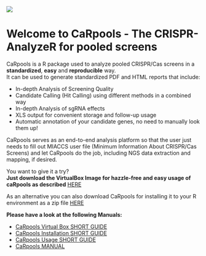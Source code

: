 ![](https://cdn.rawgit.com/boutroslab/caRpools/master/data/CaRpools.png)

Welcome to CaRpools - The CRISPR-AnalyzeR for pooled screens
==============

CaRpools is a R package used to analyze pooled CRISPR/Cas screens in a **standardized**, **easy** and **reproducible** way.  
It can be used to generate standardized PDF and HTML reports that include:

* In-depth Analysis of Screening Quality
* Candidate Calling (Hit Calling) using different methods in a combined way
* In-depth Analysis of sgRNA effects
* XLS output for convenient storage and follow-up usage
* Automatic annotation of your candidate genes, no need to manually look them up!

CaRpools serves as an end-to-end analysis platform so that the user just needs to fill out MIACCS user file (Minimum Information About CRISPR/Cas Screens) and let CaRpools do the job, including NGS data extraction and mapping, if desired.

You want to give it a try?  
**Just download the VirtualBox Image for hazzle-free and easy usage of caRpools as described** [HERE](https://github.com/boutroslab/caRpools/blob/master/docs/CaRpools-SHORTGUIDE-VirtualBox.Rmd)

As an alternative you can also download CaRpools for installing it to your R environment as a zip file [HERE](https://github.com/boutroslab/caRpools/blob/master/package)

**Please have a look at the following Manuals:**

* [CaRpools Virtual Box SHORT GUIDE](https://github.com/boutroslab/caRpools/blob/master/docs/CaRpools-SHORTGUIDE-VirtualBox.Rmd)
* [CaRpools Installation SHORT GUIDE](https://github.com/boutroslab/caRpools/blob/master/docs/CaRpools-INSTALLATION.Rmd)
* [CaRpools Usage SHORT GUIDE](https://github.com/boutroslab/caRpools/blob/master/docs/CaRpools-SHORTGUIDE-Usage.Rmd)
* [CaRpools MANUAL](https://github.com/boutroslab/caRpools/blob/master/docs/CaRpools-MANUAL.Rmd)

